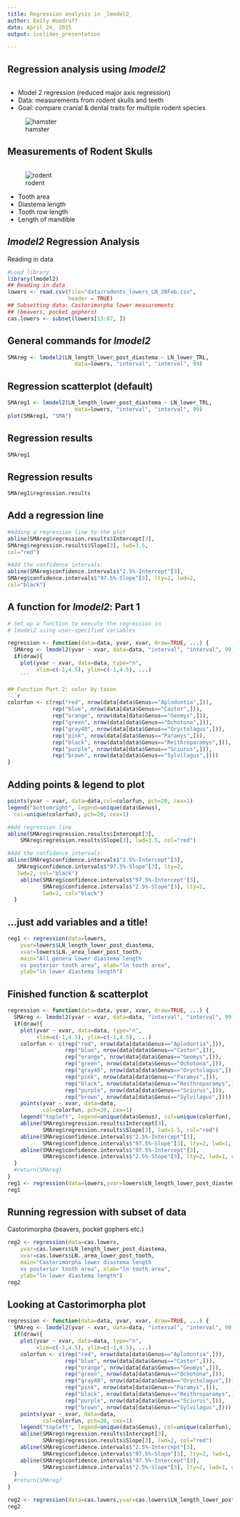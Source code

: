 ```yaml
---
title: Regression analysis in _lmodel2_
author: Emily Woodruff
date: April 24, 2015
output: ioslides_presentation

---
```


## Regression analysis using _lmodel2_
```r
```
- Model 2 regression (reduced major axis regression)
- Data: measurements from rodent skulls and teeth 
- Goal: compare cranial & dental traits for multiple rodent species

![hamster](images/hamster.crop.png)

## Measurements of Rodent Skulls
```r
```
![rodent](images/rodent3.png)

- Tooth area
- Diastema length
- Tooth row length
- Length of mandible

## _lmodel2_ Regression Analysis
Reading in data
```r
#Load library
library(lmodel2)
## Reading in data
lowers <- read.csv(file="data/rodents_lowers_LN_28Feb.csv", 
                   header = TRUE)
## Subsetting data: Castorimorpha lower measurements 
## (beavers, pocket gophers)
cas.lowers <- subset(lowers[13:87, ])
```
## General commands for _lmodel2_
```r
SMAreg <- lmodel2(LN_length_lower_post_diastema ~ LN_lower_TRL, 
                     data=lowers, "interval", "interval", 99)
```
## Regression scatterplot (default)
```r
SMAreg1 <- lmodel2(LN_length_lower_post_diastema ~ LN_lower_TRL, 
                     data=lowers, "interval", "interval", 99)
plot(SMAreg1, "SMA")
```

## Regression results
```r
SMAreg1
```

## Regression results
```r
SMAreg1$regression.results
```

## Add a regression line
```r
#Adding a regression line to the plot
abline(SMAreg$regression.results$Intercept[3], 
SMAreg$regression.results$Slope[3], lwd=3.5, 
col="red")

#Add the confidence intervals:
abline(SMAreg$confidence.intervals$"2.5%-Intercept"[3],
SMAreg$confidence.intervals$"97.5%-Slope"[3], lty=2, lwd=2, 
col="black")
````

## A function for _lmodel2_: Part 1
```r
# Set up a function to execute the regression in 
# lmodel2 using user-specified variables

regression <- function(data=data, yvar, xvar, draw=TRUE, ...) {
  SMAreg <- lmodel2(yvar ~ xvar, data=data, "interval", "interval", 99)
  if(draw){
    plot(yvar ~ xvar, data=data, type="n",
         xlim=c(-1,4.5), ylim=c(-1,4.5), ...)
    ```

## Function Part 2: color by taxon
```r
colorfun <- c(rep("red", nrow(data[data$Genus=="Aplodontia",])),
              rep("blue", nrow(data[data$Genus=="Castor",])),
              rep("orange", nrow(data[data$Genus=="Geomys",])),
              rep("green", nrow(data[data$Genus=="Ochotona",])),
              rep("gray48", nrow(data[data$Genus=="Oryctolagus",])),
              rep("pink", nrow(data[data$Genus=="Paramys",])),
              rep("black", nrow(data[data$Genus=="Reithroparamys",])),
              rep("purple", nrow(data[data$Genus=="Sciurus",])),  
              rep("brown", nrow(data[data$Genus=="Sylvilagus",])))
}
```
## Adding points & legend to plot
```r
points(yvar ~ xvar, data=data,col=colorfun, pch=20, cex=1)
legend("bottomright", legend=unique(data$Genus), 
  col=unique(colorfun), pch=20, cex=1)

#Add regression line
abline(SMAreg$regression.results$Intercept[3],
    SMAreg$regression.results$Slope[3], lwd=3.5, col="red")

#Add the confidence intervals:
abline(SMAreg$confidence.intervals$"2.5%-Intercept"[3],
   SMAreg$confidence.intervals$"97.5%-Slope"[3], lty=2, 
   lwd=2, col="black")
    abline(SMAreg$confidence.intervals$"97.5%-Intercept"[3],
           SMAreg$confidence.intervals$"2.5%-Slope"[3], lty=2, 
           lwd=2, col="black")
  }
```
## ...just add variables and a title!
```r
reg1 <- regression(data=lowers,
    yvar=lowers$LN_length_lower_post_diastema, 
    xvar=lowers$LN._area_lower_post_tooth, 
    main="All genera lower diastema length
    vs posterior tooth area", xlab="ln tooth area", 
    ylab="ln lower diastema length")
```

## Finished function & scatterplot
```r
regression <- function(data=data, yvar, xvar, draw=TRUE, ...) {
  SMAreg <- lmodel2(yvar ~ xvar, data=data, "interval", "interval", 99)
  if(draw){
    plot(yvar ~ xvar, data=data, type="n",
         xlim=c(-1,4.5), ylim=c(-1,4.5), ...)
    colorfun <- c(rep("red", nrow(data[data$Genus=="Aplodontia",])),
                  rep("blue", nrow(data[data$Genus=="Castor",])),
                  rep("orange", nrow(data[data$Genus=="Geomys",])),
                  rep("green", nrow(data[data$Genus=="Ochotona",])),
                  rep("gray48", nrow(data[data$Genus=="Oryctolagus",])),
                  rep("pink", nrow(data[data$Genus=="Paramys",])),
                  rep("black", nrow(data[data$Genus=="Reithroparamys",])),
                  rep("purple", nrow(data[data$Genus=="Sciurus",])),
                  rep("brown", nrow(data[data$Genus=="Sylvilagus",])))
    points(yvar ~ xvar, data=data,
           col=colorfun, pch=20, cex=1)
    legend("topleft", legend=unique(data$Genus), col=unique(colorfun), pch=20, cex=.8)
    abline(SMAreg$regression.results$Intercept[3],
           SMAreg$regression.results$Slope[3], lwd=1.5, col="red")
    abline(SMAreg$confidence.intervals$"2.5%-Intercept"[3],
           SMAreg$confidence.intervals$"97.5%-Slope"[3], lty=2, lwd=1, col="black")
    abline(SMAreg$confidence.intervals$"97.5%-Intercept"[3],
           SMAreg$confidence.intervals$"2.5%-Slope"[3], lty=2, lwd=1, col="black")
  }
  #return(SMAreg)
}
reg1 <- regression(data=lowers,yvar=lowers$LN_length_lower_post_diastema, xvar=lowers$LN._area_lower_post_tooth, main="All genera lower diastema length vs posterior tooth area", xlab="ln tooth area", ylab="ln lower diastema length")
reg1

```

## Running regression with subset of data
Castorimorpha (beavers, pocket gophers etc.)
```r
reg2 <- regression(data=cas.lowers,
    yvar=cas.lowers$LN_length_lower_post_diastema, 
    xvar=cas.lowers$LN._area_lower_post_tooth, 
    main="Castorimorpha lower diastema length 
    vs posterior tooth area", xlab="ln tooth area", 
    ylab="ln lower diastema length")
reg2
```

## Looking at Castorimorpha plot
```r
regression <- function(data=data, yvar, xvar, draw=TRUE, ...) {
  SMAreg <- lmodel2(yvar ~ xvar, data=data, "interval", "interval", 99)
  if(draw){
    plot(yvar ~ xvar, data=data, type="n",
         xlim=c(-1,4.5), ylim=c(-1,4.5), ...)
    colorfun <- c(rep("red", nrow(data[data$Genus=="Aplodontia",])),
                  rep("blue", nrow(data[data$Genus=="Castor",])),
                  rep("orange", nrow(data[data$Genus=="Geomys",])),
                  rep("green", nrow(data[data$Genus=="Ochotona",])),
                  rep("gray48", nrow(data[data$Genus=="Oryctolagus",])),
                  rep("pink", nrow(data[data$Genus=="Paramys",])),
                  rep("black", nrow(data[data$Genus=="Reithroparamys",])),
                  rep("purple", nrow(data[data$Genus=="Sciurus",])),
                  rep("brown", nrow(data[data$Genus=="Sylvilagus",])))
    points(yvar ~ xvar, data=data,
           col=colorfun, pch=20, cex=1)
    legend("topleft", legend=unique(data$Genus), col=unique(colorfun), pch=20, cex=.8)
    abline(SMAreg$regression.results$Intercept[3],
           SMAreg$regression.results$Slope[3], lwd=2, col="red")
    abline(SMAreg$confidence.intervals$"2.5%-Intercept"[3],
           SMAreg$confidence.intervals$"97.5%-Slope"[3], lty=2, lwd=1, col="black")
    abline(SMAreg$confidence.intervals$"97.5%-Intercept"[3],
           SMAreg$confidence.intervals$"2.5%-Slope"[3], lty=2, lwd=1, col="black")
  }
  #return(SMAreg)
}

reg2 <- regression(data=cas.lowers,yvar=cas.lowers$LN_length_lower_post_diastema, xvar=cas.lowers$LN._area_lower_post_tooth, main="Castorimorpha lower diastema length vs posterior tooth area", xlab="ln tooth area", ylab="ln lower diastema length")
reg2
```
